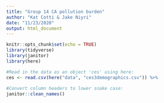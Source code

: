 ```yaml
---
title: "Group 14 CA pollution burden"
author: "Kat Cotti & Jake Niyri"
date: "11/23/2020"
output: html_document
---
```


```r
knitr::opts_chunk$set(echo = TRUE)
library(tidyverse)
library(janitor)
library(here)
```

```r
#Read in the data as an object 'ces' using here:
ces <- read.csv(here("data", "ces3demographics.csv")) %>% 
  
#Convert column headers to lower snake case:
janitor::clean_names()
```


